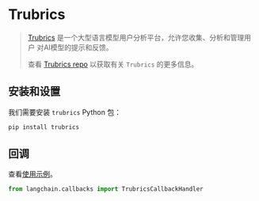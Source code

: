 # Trubrics


>[Trubrics](https://trubrics.com) 是一个大型语言模型用户分析平台，允许您收集、分析和管理用户
对AI模型的提示和反馈。
>
>查看 [Trubrics repo](https://github.com/trubrics/trubrics-sdk) 以获取有关 `Trubrics` 的更多信息。

## 安装和设置

我们需要安装 `trubrics` Python 包：

```bash
pip install trubrics
```


## 回调

查看[使用示例](/docs/integrations/callbacks/trubrics)。

```python
from langchain.callbacks import TrubricsCallbackHandler
```
